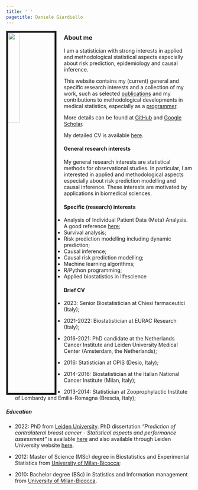 ```yaml
---
title: ' '
pagetitle: Daniele Giardiello
---
```



<link rel="stylesheet" href="https://cdn.jsdelivr.net/gh/jpswalsh/academicons@1/css/academicons.min.css">

<img src="images/DanieleGiardiello.jpg" style="width:25%; border:5px solid; margin-right: 20px" align="left">


### About me
I am a statistician with strong interests in applied and methodological statistical aspects especially about risk prediction, epidemiology and causal inference.  

This website contains my (current) general and specific research interests and a collection of my work, such as selected [publications](https://danielegiardiello.github.io/research.html) and my contributions to methodological developments in medical statistics, especially as a [programmer](https://danielegiardiello.github.io/programming.html).   

More details can be found at [GitHub](https://github.com/danielegiardiello) and [Google Scholar](https://scholar.google.com/citations?hl=en&user=6Xro0z8AAAAJ&view_op=list_works&sortby=pubdate).  

My detailed CV is available [here](https://danielegiardiello.github.io/files/CV_DG_202402_web.pdf).

#### General research interests
My general research interests are statistical methods for observational studies. In particular, I am interested in applied and methodological aspects especially about risk prediction modelling and causal inference. These interests are motivated by applications in biomedical sciences.  

#### Specific (research) interests

+ Analysis of Individual Patient Data (Meta) Analysis. A good reference [here](https://www.ipdma.co.uk/); 
+ Survival analysis;  
+ Risk prediction modelling including dynamic prediction;  
+ Causal inference; 
+ Causal risk prediction modelling;  
+ Machine learning algorithms;  
+ R/Python programming;  
+ Applied biostatistics in lifescience


#### Brief CV

+ 2023: Senior Biostatistician at Chiesi farmaceutici (Italy);  

+ 2021-2022: Biostatistician at EURAC Research (Italy);  

+ 2016-2021: PhD candidate at the Netherlands Cancer Institute and Leiden University Medical Center (Amsterdam, the Netherlands);   

+ 2016: Statistician at OPIS (Desio, Italy);  

+ 2014-2016: Biostatistician at the Italian National Cancer Institute (Milan, Italy);  
+ 2013-2014: Statistician at Zooprophylactic Institute of Lombardy and Emilia-Romagna (Brescia, Italy);  


##### Education

+ 2022: PhD from [Leiden University](https://www.universiteitleiden.nl/en). PhD dissertation _"Prediction of contralateral breast cancer - Statistical aspects and performance assessment"_ is available [here](https://books.gildeprint.nl/thesis/579953-Giardiello/) and also available through Leiden University website [here](https://scholarlypublications.universiteitleiden.nl/handle/1887/3455362).

+ 2012: Master of Science (MSc) degree in Biostatistics and Experimental Statistics from [University of Milan-Bicocca](https://en.unimib.it/);   

+ 2010: Bachelor degree (BSc) in Statistics and Information management from [University of Milan-Bicocca](https://en.unimib.it/).  









